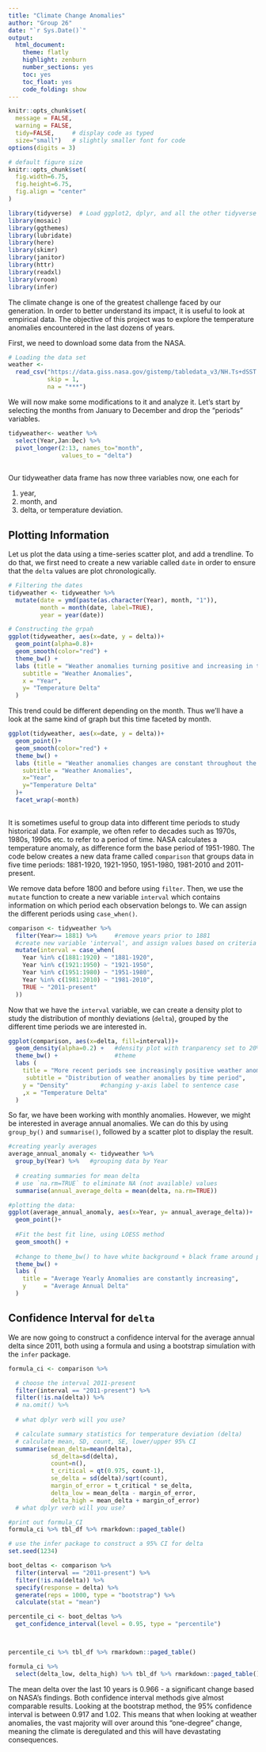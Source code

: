 ```yaml
---
title: "Climate Change Anomalies"
author: "Group 26"
date: "`r Sys.Date()`"
output:
  html_document:
    theme: flatly
    highlight: zenburn
    number_sections: yes
    toc: yes
    toc_float: yes
    code_folding: show
---
```



```r
knitr::opts_chunk$set(
  message = FALSE, 
  warning = FALSE, 
  tidy=FALSE,     # display code as typed
  size="small")   # slightly smaller font for code
options(digits = 3)

# default figure size
knitr::opts_chunk$set(
  fig.width=6.75, 
  fig.height=6.75,
  fig.align = "center"
)
```


```r
library(tidyverse)  # Load ggplot2, dplyr, and all the other tidyverse packages
library(mosaic)
library(ggthemes)
library(lubridate)
library(here)
library(skimr)
library(janitor)
library(httr)
library(readxl)
library(vroom)
library(infer)
```

The climate change is one of the greatest challenge faced by our generation. In order to better understand its impact, it is useful to look at empirical data. 
The objective of this project was to explore the temperature anomalies encountered in the last dozens of years.

First, we need to download some data from the NASA.

```r
# Loading the data set
weather <- 
  read_csv("https://data.giss.nasa.gov/gistemp/tabledata_v3/NH.Ts+dSST.csv", 
           skip = 1, 
           na = "***")

```

We will now make some modifications to it and analyze it.
Let's start by selecting the months from January to December and drop the "periods" variables. 

```r
tidyweather<- weather %>% 
  select(Year,Jan:Dec) %>% 
  pivot_longer(2:13, names_to="month", 
               values_to = "delta")
  
```

Our tidyweather data frame has now three variables now, one each for 

1. year, 
1. month, and 
1. delta, or temperature deviation.

## Plotting Information

Let us plot the data using a time-series scatter plot, and add a trendline. To do that, we first need to create a new variable called `date` in order to ensure that the `delta` values are plot chronologically. 


```r
# Filtering the dates
tidyweather <- tidyweather %>%
  mutate(date = ymd(paste(as.character(Year), month, "1")),
         month = month(date, label=TRUE),
         year = year(date))

# Constructing the grpah 
ggplot(tidyweather, aes(x=date, y = delta))+
  geom_point(alpha=0.8)+
  geom_smooth(color="red") +
  theme_bw() +
  labs (title = "Weather anomalies turning positive and increasing in the last 50 years",
    subtitle = "Weather Anomalies", 
    x = "Year", 
    y= "Temperature Delta"
  )

```

This trend could be different depending on the month. Thus we'll have a look at the same kind of graph but this time faceted by month. 

```r

ggplot(tidyweather, aes(x=date, y = delta))+
  geom_point()+
  geom_smooth(color="red") +
  theme_bw() +
  labs (title = "Weather anomalies changes are constant throughout the months",
    subtitle = "Weather Anomalies", 
    x="Year", 
    y="Temperature Delta"
  )+
  facet_wrap(~month)
  
```


It is sometimes useful to group data into different time periods to study historical data. For example, we often refer to decades such as 1970s, 1980s, 1990s etc. to refer to a period of time. NASA calculates a temperature anomaly, as difference form the base period of 1951-1980. The code below creates a new data frame called `comparison` that groups data in five time periods: 1881-1920, 1921-1950, 1951-1980, 1981-2010 and 2011-present. 

We remove data before 1800 and before using `filter`. Then, we use the `mutate` function to create a new variable `interval` which contains information on which period each observation belongs to. We can assign the different periods using `case_when()`.


```r

comparison <- tidyweather %>% 
  filter(Year>= 1881) %>%     #remove years prior to 1881
  #create new variable 'interval', and assign values based on criteria below:
  mutate(interval = case_when(
    Year %in% c(1881:1920) ~ "1881-1920",
    Year %in% c(1921:1950) ~ "1921-1950",
    Year %in% c(1951:1980) ~ "1951-1980",
    Year %in% c(1981:2010) ~ "1981-2010",
    TRUE ~ "2011-present"
  ))

```


Now that we have the `interval` variable, we can create a density plot to study the distribution of monthly deviations (`delta`), grouped by the different time periods we are interested in. 

```r

ggplot(comparison, aes(x=delta, fill=interval))+
  geom_density(alpha=0.2) +   #density plot with tranparency set to 20%
  theme_bw() +                #theme
  labs (
    title = "More recent periods see increasingly positive weather anomalies",
     subtitle = "Distribution of weather anomalies by time period",
    y = "Density"         #changing y-axis label to sentence case
    ,x = "Temperature Delta"
  )

```

So far, we have been working with monthly anomalies. However, we might be interested in average annual anomalies. We can do this by using `group_by()` and `summarise()`, followed by a scatter plot to display the result. 

```r

#creating yearly averages
average_annual_anomaly <- tidyweather %>% 
  group_by(Year) %>%   #grouping data by Year
  
  # creating summaries for mean delta 
  # use `na.rm=TRUE` to eliminate NA (not available) values 
  summarise(annual_average_delta = mean(delta, na.rm=TRUE)) 

#plotting the data:
ggplot(average_annual_anomaly, aes(x=Year, y= annual_average_delta))+
  geom_point()+
  
  #Fit the best fit line, using LOESS method
  geom_smooth() +
  
  #change to theme_bw() to have white background + black frame around plot
  theme_bw() +
  labs (
    title = "Average Yearly Anomalies are constantly increasing",
    y     = "Average Annual Delta"
  )                         


```


## Confidence Interval for `delta`

We are now going to construct a confidence interval for the average annual delta since 2011, both using a formula and using a bootstrap simulation with the `infer` package.

```r

formula_ci <- comparison %>% 

  # choose the interval 2011-present
  filter(interval == "2011-present") %>%
  filter(!is.na(delta)) %>% 
  # na.omit() %>% 
 
  # what dplyr verb will you use? 

  # calculate summary statistics for temperature deviation (delta) 
  # calculate mean, SD, count, SE, lower/upper 95% CI
  summarise(mean_delta=mean(delta),
            sd_delta=sd(delta), 
            count=n(),
            t_critical = qt(0.975, count-1),
            se_delta = sd(delta)/sqrt(count),
            margin_of_error = t_critical * se_delta,
            delta_low = mean_delta - margin_of_error,
            delta_high = mean_delta + margin_of_error)
  # what dplyr verb will you use? 

#print out formula_CI
formula_ci %>% tbl_df %>% rmarkdown::paged_table()

```


```r

# use the infer package to construct a 95% CI for delta
set.seed(1234)

boot_deltas <- comparison %>% 
  filter(interval == "2011-present") %>%
  filter(!is.na(delta)) %>% 
  specify(response = delta) %>% 
  generate(reps = 1000, type = "bootstrap") %>% 
  calculate(stat = "mean")

percentile_ci <- boot_deltas %>% 
  get_confidence_interval(level = 0.95, type = "percentile") 



percentile_ci %>% tbl_df %>% rmarkdown::paged_table()

formula_ci %>% 
  select(delta_low, delta_high) %>% tbl_df %>% rmarkdown::paged_table()
```

The mean delta over the last 10 years is 0.966 - a significant change based on NASA's findings. Both confidence interval methods give almost comparable results. 
Looking at the bootstrap method, the 95% confidence interval is between 0.917 and 1.02. This means that when looking at weather anomalies, the vast majority will over around this "one-degree" change, meaning the climate is deregulated and this will have devastating consequences.
